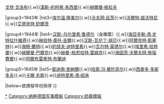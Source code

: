 {{Navbox
|name=RKD
|title=[[鐵十字勳章|鑽石橡葉佩劍騎士鐵十字勳章]]獲得者
|image=[[File:BmRKELSB.jpg|100px]]
|state=collapsed
|group1=1941年
|list1=[[维尔纳·默尔德斯]]

|group2=1942年
|list2=[[阿道夫·加兰德]]{{.w}}[[戈登·戈洛布]]{{.w}}[[漢斯-約阿希·馬西里]]{{.w}}[[赫爾曼·格拉夫]]

|group3=1943年
|list3=[[埃尔温·隆美尔]]{{.w}}[[沃夫岡·呂茨]]{{.w}}[[沃爾特·諾沃特尼]]{{.w}}[[艾德貝特·舒爾茨]]

|group4=1944年
|list4=[[汉斯-乌尔里希·鲁德尔]]（金橡葉）{{.w}}[[海亞辛勒·馮·史特拉什維奇]]{{.w}}[[赫伯特·奧托·吉爾]]{{.w}}[[汉斯-瓦伦丁·胡贝]]{{.w}}[[阿爾貝特·凱塞林]]{{.w}}[[海穆·蘭特]]{{.w}}[[約瑟夫·迪特里希]]{{.w}}[[瓦尔特·莫德尔]]{{.w}}[[埃里希·哈特曼]]{{.w}}[[赫爾曼·巴爾克]]{{.w}}[[赫曼-柏恩哈特·雷姆克]]{{.w}}[[海因茨·沃爾夫岡·施瑙費爾]]{{.w}}[[阿爾布雷希特·布蘭迪]]

|group5=1945年
|list5=[[斐迪南·舍納爾]]{{.w}}[[哈索·冯·曼陀菲尔]]{{.w}}[[西奧多·多斯多夫]]{{.w}}[[卡爾·毛斯]]{{.w}}[[迪特里希·馮·紹肯]]

|below=依頒發年份排序
}}<noinclude>

[[Category:铁十字勋章授勋者|*]]
[[Category:纳粹德国军事模板]]
[[Category:勋章模板]]
</noinclude>